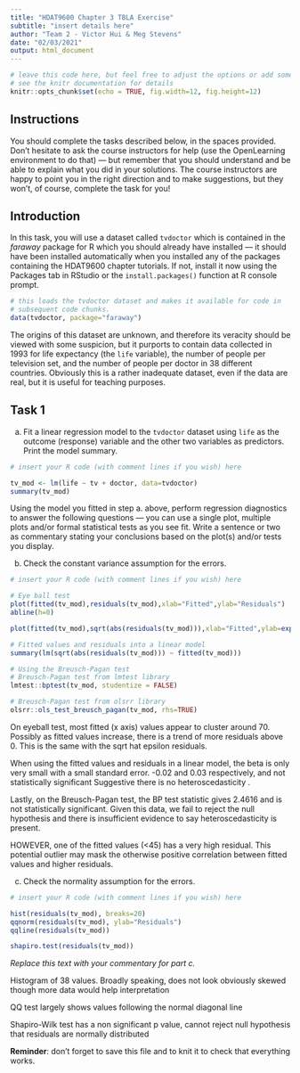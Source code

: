 ---
title: "HDAT9600 Chapter 3 TBLA Exercise"
subtitle: "insert details here"
author: "Team 2 - Victor Hui & Meg Stevens"
date: "02/03/2021"
output: html_document
---

```{r setup, include=FALSE}
# leave this code here, but feel free to adjust the options or add some more
# see the knitr documentation for details
knitr::opts_chunk$set(echo = TRUE, fig.width=12, fig.height=12)
```


## Instructions

You should complete the tasks described below, in the spaces provided. Don't hesitate to ask the course instructors for help (use the OpenLearning environment to do that) --- but remember that you should understand and be able to explain what you did in your solutions. The course instructors are happy to point you in the right direction and to make suggestions, but they won't, of course, complete the task for you!


## Introduction

In this task, you will use a dataset called `tvdoctor` which is contained in the _faraway_ package for R which you should already have installed --- it should have been installed automatically when you installed any of the packages containing the HDAT9600 chapter tutorials. If not, install it now using the Packages tab in RStudio or the `install.packages()` function at R console prompt.

```{r task-setup}
# this loads the tvdoctor dataset and makes it available for code in 
# subsequent code chunks.
data(tvdoctor, package="faraway")
```


The origins of this dataset are unknown, and therefore its veracity should be viewed with some suspicion, but it purports to contain data collected in 1993 for life expectancy (the `life` variable), the number of people per television set, and the number of people per doctor in 38 different countries. Obviously this is a rather inadequate dataset, even if the data are real, but it is useful for teaching purposes.


## Task 1

a.  Fit a linear regression model to the `tvdoctor` dataset using `life` as the outcome (response) variable and the other two variables as predictors. Print the model summary.

```{r task-1-a}
# insert your R code (with comment lines if you wish) here

tv_mod <- lm(life ~ tv + doctor, data=tvdoctor)
summary(tv_mod)
```

Using the model you fitted in step a. above, perform regression diagnostics to answer the following questions --- you can use a single plot, multiple plots and/or formal statistical tests as you see fit. Write a sentence or two as commentary stating your conclusions based on the plot(s) and/or tests you display. 


b.  Check the constant variance assumption for the errors.

```{r task-1-b}
# insert your R code (with comment lines if you wish) here

# Eye ball test
plot(fitted(tv_mod),residuals(tv_mod),xlab="Fitted",ylab="Residuals")
abline(h=0)

plot(fitted(tv_mod),sqrt(abs(residuals(tv_mod))),xlab="Fitted",ylab=expression(sqrt(hat(epsilon))))

# Fitted values and residuals into a linear model
summary(lm(sqrt(abs(residuals(tv_mod))) ~ fitted(tv_mod)))

# Using the Breusch-Pagan test
# Breusch-Pagan test from lmtest library
lmtest::bptest(tv_mod, studentize = FALSE)

# Breusch-Pagan test from olsrr library
olsrr::ols_test_breusch_pagan(tv_mod, rhs=TRUE)


```

On eyeball test, most fitted (x axis) values appear to cluster around 70.
Possibly as fitted values increase, there is a trend of more residuals above 0.
This is the same with the sqrt hat epsilon residuals.

When using the fitted values and residuals in a linear model, the beta is only very small with a small standard error.
-0.02 and 0.03 respectively, and not statistically significant
Suggestive there is no heteroscedasticity .

Lastly, on the Breusch-Pagan test, the BP test statistic gives 2.4616 and is not statistically significant.
Given this data, we fail to reject the null hypothesis and there is insufficient evidence to say heteroscedasticity is present.

HOWEVER, one of the fitted values (<45) has a very high residual.
This potential outlier may mask the otherwise positive correlation between fitted values and higher residuals.


c.  Check the normality assumption for the errors. 

```{r task-1-c}
# insert your R code (with comment lines if you wish) here

hist(residuals(tv_mod), breaks=20)
qqnorm(residuals(tv_mod), ylab="Residuals")
qqline(residuals(tv_mod))

shapiro.test(residuals(tv_mod))

```

_Replace this text with your commentary for part c._

Histogram of 38 values. Broadly speaking, does not look obviously skewed though more data would help interpretation

QQ test largely shows values following the normal diagonal line

Shapiro-Wilk test has a non significant p value, cannot reject null hypothesis that residuals are normally distributed


**Reminder**: don't forget to save this file and to knit it to check that everything works.
